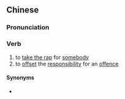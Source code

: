 {{also|顶罪}}
==Chinese==
{{zh-forms|s=顶罪}}

===Pronunciation===
{{zh-pron
|m=dǐngzuì
|c=ding2 zeoi6
|cat=v
}}

===Verb===
{{zh-verb}}

# to [[take the rap]] for [[somebody]]
# to [[offset]] the [[responsibility]] for an [[offence]] {{gloss|e.g. by paying a fine}}

====Synonyms====
* {{zh-l|擔罪}}